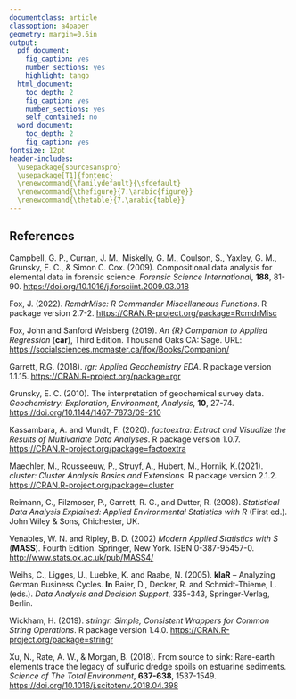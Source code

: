 ---
documentclass: article
classoption: a4paper
geometry: margin=0.6in
output: 
  pdf_document: 
    fig_caption: yes
    number_sections: yes
    highlight: tango
  html_document: 
    toc_depth: 2
    fig_caption: yes
    number_sections: yes
    self_contained: no
  word_document: 
    toc_depth: 2
    fig_caption: yes
fontsize: 12pt
header-includes:
  \usepackage{sourcesanspro}
  \usepackage[T1]{fontenc}
  \renewcommand{\familydefault}{\sfdefault}
  \renewcommand{\thefigure}{7.\arabic{figure}}
  \renewcommand{\thetable}{7.\arabic{table}}
---

## References

\scriptsize

Campbell, G. P., Curran, J. M., Miskelly, G. M., Coulson, S., Yaxley, G.
M., Grunsky, E. C., & Simon C. Cox. (2009). Compositional data analysis
for elemental data in forensic science. 
*Forensic Science International*, **188**, 81-90.
<https://doi.org/10.1016/j.forsciint.2009.03.018>

Fox, J. (2022). *RcmdrMisc: R Commander Miscellaneous Functions*. R
package version 2.7-2. <https://CRAN.R-project.org/package=RcmdrMisc>

Fox, John and Sanford Weisberg (2019). *An {R} Companion to Applied
Regression* (**car**), Third Edition. Thousand Oaks CA: Sage. URL:
<https://socialsciences.mcmaster.ca/jfox/Books/Companion/>

Garrett, R.G. (2018). *rgr: Applied Geochemistry EDA*. R package version
1.1.15. <https://CRAN.R-project.org/package=rgr>

Grunsky, E. C. (2010). The interpretation of geochemical survey data.
*Geochemistry: Exploration, Environment, Analysis*, **10**, 27-74.
<https://doi.org/10.1144/1467-7873/09-210>

Kassambara, A. and Mundt, F. (2020). *factoextra: Extract and Visualize
the Results of Multivariate Data Analyses*. R package version 1.0.7.
<https://CRAN.R-project.org/package=factoextra>

Maechler, M., Rousseeuw, P., Struyf, A., Hubert, M., Hornik, K.(2021).
*cluster: Cluster Analysis Basics and Extensions*. R package version
2.1.2. <https://CRAN.R-project.org/package=cluster>

Reimann, C., Filzmoser, P., Garrett, R. G., and Dutter, R. (2008).
*Statistical Data Analysis Explained: Applied Environmental Statistics
with R* (First ed.). John Wiley & Sons, Chichester, UK.

Venables, W. N. and Ripley, B. D. (2002) *Modern Applied Statistics with
S* (**MASS**). Fourth Edition. Springer, New York. ISBN 0-387-95457-0.
<http://www.stats.ox.ac.uk/pub/MASS4/>

Weihs, C., Ligges, U., Luebke, K. and Raabe, N. (2005). **klaR** --
Analyzing German Business Cycles. **In** Baier, D., Decker, R. and
Schmidt-Thieme, L. (eds.). *Data Analysis and Decision Support*,
335-343, Springer-Verlag, Berlin.

Wickham, H. (2019). *stringr: Simple, Consistent Wrappers for Common
String Operations*. R package version 1.4.0.
<https://CRAN.R-project.org/package=stringr>

Xu, N., Rate, A. W., & Morgan, B. (2018). From source to sink:
Rare-earth elements trace the legacy of sulfuric dredge spoils on
estuarine sediments. *Science of The Total Environment*, **637-638**,
1537-1549. <https://doi.org/10.1016/j.scitotenv.2018.04.398>

\normalsize

